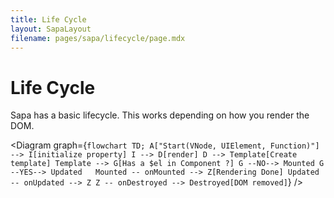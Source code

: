 ```yaml
---
title: Life Cycle
layout: SapaLayout
filename: pages/sapa/lifecycle/page.mdx
---
```



# Life Cycle

Sapa has a basic lifecycle. This works depending on how you render the DOM.

<Diagram
  graph={`
flowchart TD;
  A["Start(VNode, UIElement, Function)"] --> I[initialize property]
  I --> D[render]
  D --> Template[Create template]
  Template --> G[Has a $el in Component ?]
  G --NO--> Mounted
  G --YES--> Updated  
  Mounted -- onMounted --> Z[Rendering Done]
  Updated -- onUpdated --> Z
  Z -- onDestroyed --> Destroyed[DOM removed]
`}
/>
